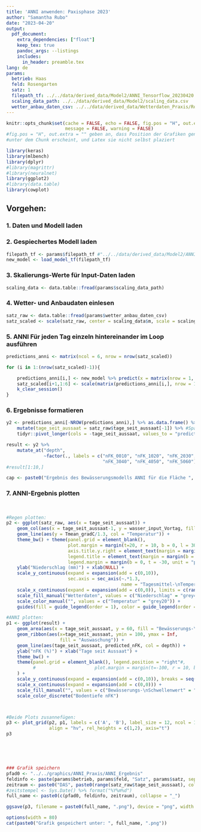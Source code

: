```yaml
---
title: 'ANNI anwenden: Paxisphase 2023'
author: "Samantha Rubo"
date: "2023-04-20"
output:
  pdf_document: 
    extra_dependencies: ["float"]
    keep_tex: true
    pandoc_args: --listings
    includes:
      in_header: preamble.tex
lang: de
params:
  betrieb: Haas
  feld: Rosengarten
  satz: 1
  filepath_tf: ../../data/derived_data/Model2/ANNI_Tensorflow_20230420
  scaling_data_path: ../../data/derived_data/Model2/scaling_data.csv
  wetter_anbau_daten_csv: ../../data/derived_data/Wetterdaten_Praxis/Rosengarten_id_Worms/daten_komplett.csv
---
```


```r
knitr::opts_chunk$set(cache = FALSE, echo = FALSE, fig.pos = "H", out.extra = "", 
                      message = FALSE, warning = FALSE)
#fig.pos = "H", out.extra = "" geben an, dass Position der Grafiken genau an der Stelle
#unter dem Chunk erscheint, und Latex sie nicht selbst plaziert
```

```r
library(keras)
library(mlbench)
library(dplyr)
#library(magrittr)
#library(neuralnet)
library(ggplot2)
#library(data.table)
library(cowplot)
```


## Vorgehen: 

### 1. Daten und Modell laden

### 2. Gespiechertes Modell laden
```r
filepath_tf <- params$filepath_tf #"../../data/derived_data/Model2/ANNI_Tensorflow_20230420"
new_model <- load_model_tf(filepath_tf)
```

### 3. Skalierungs-Werte für Input-Daten laden
```r
scaling_data <- data.table::fread(params$scaling_data_path) 
```

### 4. Wetter- und Anbaudaten einlesen
```r
satz_raw <- data.table::fread(params$wetter_anbau_daten_csv)
satz_scaled <- scale(satz_raw, center = scaling_data$m, scale = scaling_data$s) 
```

### 5. ANNI Für jeden Tag einzeln hintereinander im Loop ausführen
```r
predictions_anni <- matrix(ncol = 6, nrow = nrow(satz_scaled))

for (i in 1:(nrow(satz_scaled)-1)){

    predictions_anni[i,] <- new_model %>% predict(x = matrix(nrow = 1, satz_scaled[i,]), verbose = 0)
    satz_scaled[i+1,1:6] <- scale(matrix(predictions_anni[i,], nrow = 1), center = scaling_data$m[1:6], scale = scaling_data$s[1:6])
    k_clear_session()
}

```

### 6. Ergebnisse formatieren
```r
y2 <- predictions_anni[-NROW(predictions_anni),] %>% as.data.frame() %>% 
    mutate(tage_seit_aussaat = satz_raw$tage_seit_aussaat[-1]) %>% #Spalte 13 ist DAS
    tidyr::pivot_longer(cols = -tage_seit_aussaat, values_to = "predicted_nFK",  names_to = "depth") #%>% select(predicted)

result <- y2 %>%
    mutate_at("depth", 
              ~factor(., labels = c("nFK_0010", "nFK_1020", "nFK_2030", 
                                    "nFK_3040", "nFK_4050", "nFK_5060") ))
#result[1:10,]
```


```r
cap <- paste0("Ergebnis des Bewässerungsmodells ANNI für die Fläche ", params$feld,  " der Fa. ",  params$betrieb, " für die Tage ", paste0(range(satz_raw$tage_seit_aussaat), collapse = "-"), " seit Aussaat. Dargestellt sind A) Wetterdaten für Niederschlag (mm) und mittlerer Tagestemperatur (°C) und B) die modellierte nutzbare Feldkapazität (nFK \\%) für 6 Bodentiefen von 0-60 cm Tiefe.")
```

### 7. ANNI-Ergebnis plotten
\

```r
#Regen plotten:
p2 <- ggplot(satz_raw, aes(x = tage_seit_aussaat)) + 
    geom_col(aes(x = tage_seit_aussaat-1, y = wasser_input_Vortag, fill = "Niederschlag")) + 
    geom_line(aes(y = Tmean_gradC/1.3, col = "Temperatur")) +
    theme_bw() + theme(panel.grid = element_blank(),
                       plot.margin = margin(t=20, r = 10, b = 0, l = 30, "points"), 
                       axis.title.y.right = element_text(margin = margin(l = 10, "pt")),
                       legend.title = element_text(margin = margin(b = 10, unit = "pt")),
                       legend.margin = margin(b = 0, t = -30, unit = "pt")) + 
    ylab("Niederschlag (mm)") + xlab(NULL) +
    scale_y_continuous(expand = expansion(add = c(0,10)), 
                       sec.axis = sec_axis(~.*1.3, 
                                           name = "Tagesmittel-\nTemperatur (°C)")) + 
    scale_x_continuous(expand = expansion(add = c(0,0)), limits = c(range(satz_raw$tage_seit_aussaat))) + 
    scale_fill_manual("Wetterdaten", values = c("Niederschlag" = "grey40")) + 
    scale_color_manual("", values = c("Temperatur" = "grey20")) + 
    guides(fill = guide_legend(order = 1), color = guide_legend(order = 2))

#ANNI plotten:
p1 <- ggplot(result) +
    geom_area(aes(x = tage_seit_aussaat, y = 60, fill = "Bewässerungs-\nSchwellenwert")) + 
    geom_ribbon(aes(x=tage_seit_aussaat, ymin = 100, ymax = Inf,
                    fill = "Auswaschung")) +
    geom_line(aes(tage_seit_aussaat, predicted_nFK, col = depth)) + 
    ylab("nFK (%)") + xlab("Tage seit Aussaat") + 
    theme_bw() + 
    theme(panel.grid = element_blank(), legend.position = "right"#,
          #                      plot.margin = margin(t=-100, r = 10, b = 10, l = 30, "points")
    ) +
    scale_y_continuous(expand = expansion(add = c(0,10)), breaks = seq(0,100, by = 20)) + 
    scale_x_continuous(expand = expansion(add = c(0,0))) + 
    scale_fill_manual("", values = c("Bewässerungs-\nSchwellenwert" = "grey90", "Auswaschung" = "lightblue")) +
    scale_color_discrete("Bodentiefe nFK")



#Beide Plots zusannefügen:
p3 <- plot_grid(p2, p1, labels = c('A', 'B'), label_size = 12, ncol = 1, 
                align = "hv", rel_heights = c(1,2), axis="t")
p3
```
\

\
```r
### Grafik speichern
pfad0 <- "../../graphics/ANNI_Praxis/ANNI_Ergebnis"
feldinfo <- paste(params$betrieb, params$feld, "Satz", params$satz, sep = "_")
zeitraum <- paste0("DAS", paste0(range(satz_raw$tage_seit_aussaat), collapse = "_"))
#zeitstempel <- Sys.Date() %>% format("%Y%m%d")  
full_name <- paste0(c(pfad0, feldinfo, zeitraum), collapse = "_")

ggsave(p3, filename = paste0(full_name, ".png"), device = "png", width = 7, height = 5)

options(width = 80)
cat(paste0("Grafik gespeichert unter: ", full_name, ".png"))
```



